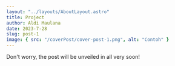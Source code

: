 ---
layout: "../layouts/AboutLayout.astro"
title: Project
author: Aldi Maulana
date: 2023-7-28
slug: post-1
image: { src: "/coverPost/cover-post-1.png", alt: "Contoh" }
---

Don't worry, the post will be unveiled in all very soon!